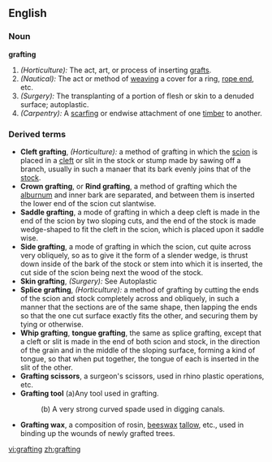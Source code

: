 ==English==

===Noun===
'''grafting'''

#''(Horticulture):'' The act, art, or process of inserting [[graft]]s.
#''(Nautical):'' The act or method of [[weaving]] a cover for a ring, [[rope end]], etc.
#''(Surgery):'' The transplanting of a portion of flesh or skin to a denuded surface; autoplastic.
#''(Carpentry):'' A [[scarfing]] or endwise attachment of one [[timber]] to another.

===Derived terms===
*'''Cleft grafting''', ''(Horticulture):'' a method of grafting in which the [[scion]] is placed in a [[cleft]] or slit in the stock or stump made by sawing off a branch, usually in such a manaer that its bark evenly joins that of the [[stock]].
*'''Crown grafting''', or '''Rind grafting''', a method of grafting which the [[alburnum]] and inner bark are separated, and between them is inserted the lower end of the scion cut slantwise. 
*'''Saddle grafting''', a mode of grafting in which a deep cleft is made in the end of the scion by two sloping cuts, and the end of the stock is made  wedge-shaped to fit the cleft in the scion, which is placed upon it saddle wise. 
*'''Side grafting''', a mode of grafting in which the scion, cut quite across very obliquely, so as to give it the form of a slender wedge, is thrust down inside of the bark of the stock or stem into which it is inserted, the cut side of the scion being next the wood of the stock.
*'''Skin grafting''', ''(Surgery):'' See Autoplastic 
*'''Splice grafting''', ''(Horticulture):'' a method of grafting by cutting the ends of the scion and stock completely across and obliquely, in such a manner that the sections are of the same shape, then lapping the ends so that the one cut surface exactly fits the other, and securing them by tying or otherwise.
*'''Whip grafting''', '''tongue grafting''', the same as splice grafting, except that a cleft or slit is made in the end of both scion and stock, in the direction of the grain and in the middle of the sloping surface, forming a kind of tongue, so that when put together, the tongue of each is inserted in the slit of the other.
*'''Grafting scissors''', a surgeon's scissors, used in rhino plastic operations, etc.
*'''Grafting tool''' (a)Any tool used in grafting.
*:(b) A very strong curved spade used in digging canals.
*'''Grafting wax''', a composition of rosin, [[beeswax]] [[tallow]], etc., used in binding up the wounds of newly grafted trees.

[[vi:grafting]]
[[zh:grafting]]